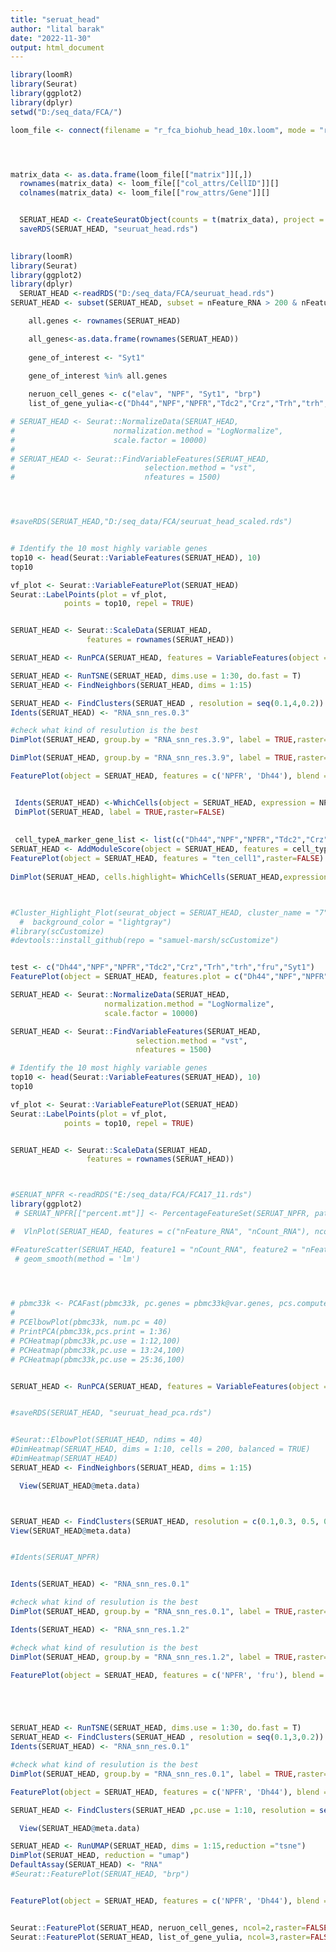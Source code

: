 ```yaml
---
title: "seruat_head"
author: "lital barak"
date: "2022-11-30"
output: html_document
---
```


```r
library(loomR)
library(Seurat)
library(ggplot2)
library(dplyr)
setwd("D:/seq_data/FCA/")

loom_file <- connect(filename = "r_fca_biohub_head_10x.loom", mode = "r+", skip.validate=TRUE)




matrix_data <- as.data.frame(loom_file[["matrix"]][,])
  rownames(matrix_data) <- loom_file[["col_attrs/CellID"]][]
  colnames(matrix_data) <- loom_file[["row_attrs/Gene"]][]


  SERUAT_HEAD <- CreateSeuratObject(counts = t(matrix_data), project = "Head", min.cells = 0, min.features=0)
  saveRDS(SERUAT_HEAD, "seuruat_head.rds")
  

```

```r
library(loomR)
library(Seurat)
library(ggplot2)
library(dplyr)
  SERUAT_HEAD <-readRDS("D:/seq_data/FCA/seuruat_head.rds")
SERUAT_HEAD <- subset(SERUAT_HEAD, subset = nFeature_RNA > 200 & nFeature_RNA < 2500 )

```



```r
    all.genes <- rownames(SERUAT_HEAD)

    all_genes<-as.data.frame(rownames(SERUAT_HEAD))
    
    gene_of_interest <- "Syt1"

    gene_of_interest %in% all.genes
  
    neruon_cell_genes <- c("elav", "NPF", "Syt1", "brp")
    list_of_gene_yulia<-c("Dh44","NPF","NPFR","Tdc2","Crz","Trh","trh","fru","Syt1")
```


```r
# SERUAT_HEAD <- Seurat::NormalizeData(SERUAT_HEAD,
#                      normalization.method = "LogNormalize",
#                      scale.factor = 10000)
# 
# SERUAT_HEAD <- Seurat::FindVariableFeatures(SERUAT_HEAD,
#                             selection.method = "vst",
#                             nfeatures = 1500)




#saveRDS(SERUAT_HEAD,"D:/seq_data/FCA/seuruat_head_scaled.rds")


# Identify the 10 most highly variable genes
top10 <- head(Seurat::VariableFeatures(SERUAT_HEAD), 10)
top10

vf_plot <- Seurat::VariableFeaturePlot(SERUAT_HEAD)
Seurat::LabelPoints(plot = vf_plot,
            points = top10, repel = TRUE)


SERUAT_HEAD <- Seurat::ScaleData(SERUAT_HEAD,
                 features = rownames(SERUAT_HEAD))

SERUAT_HEAD <- RunPCA(SERUAT_HEAD, features = VariableFeatures(object = SERUAT_HEAD))

SERUAT_HEAD <- RunTSNE(SERUAT_HEAD, dims.use = 1:30, do.fast = T)
SERUAT_HEAD <- FindNeighbors(SERUAT_HEAD, dims = 1:15)

SERUAT_HEAD <- FindClusters(SERUAT_HEAD , resolution = seq(0.1,4,0.2))
Idents(SERUAT_HEAD) <- "RNA_snn_res.0.3"

#check what kind of resulution is the best
DimPlot(SERUAT_HEAD, group.by = "RNA_snn_res.3.9", label = TRUE,raster=FALSE)

DimPlot(SERUAT_HEAD, group.by = "RNA_snn_res.3.9", label = TRUE,raster=FALSE)

FeaturePlot(object = SERUAT_HEAD, features = c('NPFR', 'Dh44'), blend = TRUE,raster=FALSE,blend.threshold = 0.1,pt.size = 2)


 Idents(SERUAT_HEAD) <-WhichCells(object = SERUAT_HEAD, expression = NPFR > 4)
 DimPlot(SERUAT_HEAD, label = TRUE,raster=FALSE)
 
 
 cell_typeA_marker_gene_list <- list(c("Dh44","NPF","NPFR","Tdc2","Crz","Trh","trh","fru","Syt1"))
SERUAT_HEAD <- AddModuleScore(object = SERUAT_HEAD, features = cell_typeA_marker_gene_list, name = "ten_cell")
FeaturePlot(object = SERUAT_HEAD, features = "ten_cell1",raster=FALSE)
 
DimPlot(SERUAT_HEAD, cells.highlight= WhichCells(SERUAT_HEAD,expression = "NPFR"> 0 ), raster=FALSE)



#Cluster_Highlight_Plot(seurat_object = SERUAT_HEAD, cluster_name = "7", highlight_color = "navy",
  #  background_color = "lightgray")
#library(scCustomize)
#devtools::install_github(repo = "samuel-marsh/scCustomize")


test <- c("Dh44","NPF","NPFR","Tdc2","Crz","Trh","trh","fru","Syt1")
FeaturePlot(object = SERUAT_HEAD, features.plot = c("Dh44","NPF","NPFR","Tdc2","Crz","Trh","trh","fru","Syt1"),raster=FALSE )
```


```r
SERUAT_HEAD <- Seurat::NormalizeData(SERUAT_HEAD,
                     normalization.method = "LogNormalize",
                     scale.factor = 10000)

SERUAT_HEAD <- Seurat::FindVariableFeatures(SERUAT_HEAD,
                            selection.method = "vst",
                            nfeatures = 1500)

# Identify the 10 most highly variable genes
top10 <- head(Seurat::VariableFeatures(SERUAT_HEAD), 10)
top10

vf_plot <- Seurat::VariableFeaturePlot(SERUAT_HEAD)
Seurat::LabelPoints(plot = vf_plot,
            points = top10, repel = TRUE)


SERUAT_HEAD <- Seurat::ScaleData(SERUAT_HEAD,
                 features = rownames(SERUAT_HEAD))



#SERUAT_NPFR <-readRDS("E:/seq_data/FCA/FCA17_11.rds")
library(ggplot2)
 # SERUAT_NPFR[["percent.mt"]] <- PercentageFeatureSet(SERUAT_NPFR, pattern = "^MT-")

#  VlnPlot(SERUAT_HEAD, features = c("nFeature_RNA", "nCount_RNA"), ncol = 2)

#FeatureScatter(SERUAT_HEAD, feature1 = "nCount_RNA", feature2 = "nFeature_RNA") +
 # geom_smooth(method = 'lm')
  



# pbmc33k <- PCAFast(pbmc33k, pc.genes = pbmc33k@var.genes, pcs.compute = 40, pcs.print = 30)
# 
# PCElbowPlot(pbmc33k, num.pc = 40)
# PrintPCA(pbmc33k,pcs.print = 1:36)
# PCHeatmap(pbmc33k,pc.use = 1:12,100)
# PCHeatmap(pbmc33k,pc.use = 13:24,100)
# PCHeatmap(pbmc33k,pc.use = 25:36,100)


SERUAT_HEAD <- RunPCA(SERUAT_HEAD, features = VariableFeatures(object = SERUAT_HEAD))


#saveRDS(SERUAT_HEAD, "seuruat_head_pca.rds")


#Seurat::ElbowPlot(SERUAT_HEAD, ndims = 40)
#DimHeatmap(SERUAT_HEAD, dims = 1:10, cells = 200, balanced = TRUE)
#DimHeatmap(SERUAT_HEAD)
SERUAT_HEAD <- FindNeighbors(SERUAT_HEAD, dims = 1:15)

  View(SERUAT_HEAD@meta.data)



SERUAT_HEAD <- FindClusters(SERUAT_HEAD, resolution = c(0.1,0.3, 0.5, 0.7, 1,1.2))
View(SERUAT_HEAD@meta.data)


#Idents(SERUAT_NPFR)


Idents(SERUAT_HEAD) <- "RNA_snn_res.0.1"

#check what kind of resulution is the best
DimPlot(SERUAT_HEAD, group.by = "RNA_snn_res.0.1", label = TRUE,raster=FALSE)

Idents(SERUAT_HEAD) <- "RNA_snn_res.1.2"

#check what kind of resulution is the best
DimPlot(SERUAT_HEAD, group.by = "RNA_snn_res.1.2", label = TRUE,raster=FALSE)

FeaturePlot(object = SERUAT_HEAD, features = c('NPFR', 'fru'), blend = TRUE,raster=FALSE,blend.threshold = 0.1,pt.size = 3)






```


```r
SERUAT_HEAD <- RunTSNE(SERUAT_HEAD, dims.use = 1:30, do.fast = T)
SERUAT_HEAD <- FindClusters(SERUAT_HEAD , resolution = seq(0.1,3,0.2))
Idents(SERUAT_HEAD) <- "RNA_snn_res.0.1"

#check what kind of resulution is the best
DimPlot(SERUAT_HEAD, group.by = "RNA_snn_res.0.1", label = TRUE,raster=FALSE)

FeaturePlot(object = SERUAT_HEAD, features = c('NPFR', 'Dh44'), blend = TRUE,raster=FALSE,blend.threshold = 0.5,pt.size = 2)
```

```r

SERUAT_HEAD <- FindClusters(SERUAT_HEAD ,pc.use = 1:10, resolution = seq(2,4,0.5), save.SNN = T, do.sparse = T)


```

```r
  View(SERUAT_HEAD@meta.data)

```

```r
SERUAT_HEAD <- RunUMAP(SERUAT_HEAD, dims = 1:15,reduction ="tsne")
DimPlot(SERUAT_HEAD, reduction = "umap")
DefaultAssay(SERUAT_HEAD) <- "RNA"
#Seurat::FeaturePlot(SERUAT_HEAD, "brp")


FeaturePlot(object = SERUAT_HEAD, features = c('NPFR', 'Dh44'), blend = TRUE,raster=FALSE,blend.threshold = 0.5,pt.size = 2)


Seurat::FeaturePlot(SERUAT_HEAD, neruon_cell_genes, ncol=2,raster=FALSE)
Seurat::FeaturePlot(SERUAT_HEAD, list_of_gene_yulia, ncol=3,raster=FALSE)
```

